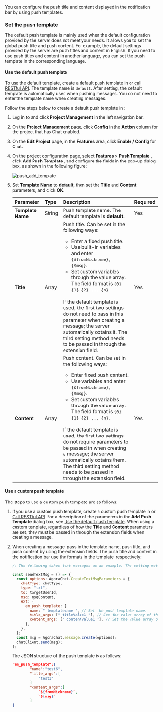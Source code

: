<PlatformWrapper platform="web">

You can configure the push title and content displayed in the notification bar by using push templates.

### Set the push template

The default push template is mainly used when the default configuration provided by the server does not meet your needs. It allows you to set the global push title and push content. For example, the default settings provided by the server are push titles and content in English. If you need to use push titles and content in another language, you can set the push template in the corresponding language.

#### Use the default push template

To use the default template, create a default push template in <Link to="{{Global.AGORA_CONSOLE_URL}}"><Vg k="CONSOLE" /></Link> or [call RESTful API](../../restful-api/offline-push-configuration). The template name is `default`. After setting, the default template is automatically used when pushing messages. You do not need to enter the template name when creating messages.

Follow the steps below to create a default push template in <Link to="{{Global.AGORA_CONSOLE_URL}}"><Vg k="CONSOLE" /></Link>:

1. Log in to <Link to="{{Global.AGORA_CONSOLE_URL}}"><Vg k="CONSOLE" /></Link> and click **Project Management** in the left navigation bar.
1. On the **Project Management** page, click **Config** in the **Action** column for the project that has Chat enabled.
1. On the **Edit Project** page, in the **Features** area, click **Enable / Config** for Chat.
1. On the project configuration page, select **Features** > **Push Template** , click **Add Push Template** , and configure the fields in the pop-up dialog box, as shown in the following figure:

   ![push_add_template](/images/chat/push_add_template.png)

1. Set **Template Name** to **default**, then set the **Title** and **Content** parameters, and click **OK**.

   | Parameter         | Type   | Description                                                                                                                                                                                                                                                                                                                                                                                                                                                                                                    | Required |
   | :---------------- | :----- | :------------------------------------------------------------------------------------------------------------------------------------------------------------------------------------------------------------------------------------------------------------------------------------------------------------------------------------------------------------------------------------------------------------------------------------------------------------------------------------------------------------- | :------- |
   | **Template Name** | String | Push template name. The default template is **default**.                                                                                                                                                                                                                                                                                                                                                                                                                                                       | Yes      |
   | **Title**         | Array  | Push title. Can be set in the following ways: <ul><li>Enter a fixed push title. </li><li>Use built-in variables and enter `{$fromNickname}, {$msg}`. </li ><li>Set custom variables through the value array. The field format is `{0} {1} {2} ... {n}`. </li></ul><br/>If the default template is used, the first two settings do not need to pass in this parameter when creating a message; the server automatically obtains it. The third setting method needs to be passed in through the extension field. | Yes      |
   | **Content**       | Array  | Push content. Can be set in the following ways: <ul><li>Enter fixed push content. </li><li>Use variables and enter `{$fromNickname}, {$msg}`. </li><li>Set custom variables through the value array. The field format is `{0} {1} {2} ... {n}`. </li></ul><br/>If the default template is used, the first two settings do not require parameters to be passed in when creating a message; the server automatically obtains them. The third setting method needs to be passed in through the extension field.   | Yes      |

#### Use a custom push template

The steps to use a custom push template are as follows:

1. If you use a custom push template, create a custom push template in <Link to="{{Global.AGORA_CONSOLE_URL}}"><Vg k="CONSOLE" /></Link> or [Call RESTful API](../../restful-api/offline-push-configuration?platform=react-native#create-a-push-template). For a description of the parameters in the **Add Push Template** dialog box, see [Use the default push template](#use-the-default-push-template). When using a custom template, regardless of how the **Title** and **Content** parameters are set, they must be passed in through the extension fields when creating a message.

1. When creating a message, pass in the template name, push title, and push content by using the extension fields. The push title and content in the notification bar use the formats in the template, respectively:

   ```javascript
   // The following takes text messages as an example. The setting methods for other types of messages are the same.

   const sendTextMsg = () => {
     const options: AgoraChat.CreateTextMsgParameters = {
       chatType: chatType,
       type: "txt",
       to: targetUserId,
       msg: msgContent,
       ext: {
         em_push_template: {
           name: " templateName ", // Set the push template name.
           title_args: [" titleValue1 "], // Set the value array of the push title in the template. If the push title specified in the template is placeholder data, you can customize the title here; if the specified title is a fixed value, the title will be a fixed value when using this template.
           content_args: [" contentValue1 "], // Set the value array of the pushed content in the template. If the template content specified in the template is placeholder data, you can customize the content here; if the specified content is a fixed value, the content will be a fixed value when the template is used.
         },
       },
     };
     const msg = AgoraChat.message.create(options);
     chatClient.send(msg);
   };
   ```

   The JSON structure of the push template is as follows:

   ```json
   "em_push_template":{
           "name":"test6",
           "title_args":[
               "test1"
           ],
           "content_args":[
               `${fromNickname}`,
               `${msg}`
           ]
   }
   ```

</PlatformWrapper>
